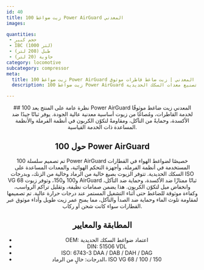 ```yaml
---
id: 40
title: زيت ضواغط 100 Power AirGuard المعدني
images:

quantities:
 - حجم كبير
 - IBC (1000 لتر)
 - طبل (208 لتر)
 - حاوية (20 لتر)
category: locomotive
subcategory: compressor
meta:
  title: زيت ضواغط 100 Power AirGuard المعدني | زيت ضاغط قاطرات موثوق
  description: زيت ضواغط 100 Power AirGuard المعدني هو مادة تشحيم معدنية عالية الجودة لضواغط القاطرات. يوفر ثباتًا جيدًا ضد الأكسدة وحماية من التآكل ومقاومة لتكوّن الكربون لتطبيقات الفرملة والأنظمة المساعدة ذات الخدمة القياسية. يتوافق مع اعتماد شركات تصنيع معدات السكك الحديدية (OEM)، ومعايير DIN 51506 VDL وISO 6743-3. متوفر أيضًا بصيغة خالية من الرماد بدرجات ISO VG 68 / 100 / 150.

---
```


<Header>
  ## نظرة عامة على المنتج
  يعد 100 Power AirGuard المعدني زيت ضاغط موثوقًا لخدمة القاطرات،
  ومُصاغًا من زيوت أساسية معدنية عالية الجودة. يوفر ثباتًا جيدًا ضد
  الأكسدة، وحمايةً من التآكل، ومقاومةً لتكوّن الكربون في أنظمة الفرملة
  والأنظمة المساعدة ذات الخدمة القياسية.

 ## حول 100 Power AirGuard
  تم تصميم سلسلة 100 Power AirGuard خصيصًا لضواغط الهواء في القطارات المستخدمة في أنظمة الفرملة، وأجهزة التحكم الهوائية، والمعدات المساعدة على السكك الحديدية. تتوفر الزيوت بصيغ خالية من الرماد وخالية من الزنك، وبدرجات ISO VG 68 و100 و150، وتوفر زيوت AirGuard ثباتًا ممتازًا ضد الأكسدة، وحماية ضد التآكل، وانخفاض ميل لتكوّن الكربون. هذا يضمن صمامات نظيفة، وتقليل تراكم الرواسب، وكفاءة موثوقة للضاغط حتى أثناء التشغيل المستمر عند درجات حرارة عالية. تم تصميمها لمقاومة تلوث الماء وحماية ضد الصدأ والتآكل، مما يمنح عمر زيت طويل وأداء موثوق عبر القطارات سواء كانت شحن أو ركاب.


  ## المطابقة والمعايير
  - OEM: اعتماد ضواغط السكك الحديدية
  - DIN: 51506 VDL
  - ISO: 6743-3 DAA / DAB / DAH / DAG
  - الدرجات: خالٍ من الرماد، ISO VG 68 / 100 / 150

</Header>
